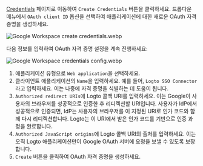[Credentials](https://console.cloud.google.com/apis/credentials) 페이지로 이동하여 `Create Credentials` 버튼을 클릭하세요. 드롭다운 메뉴에서 `OAuth client ID` 옵션을 선택하여 애플리케이션에 대한 새로운 OAuth 자격 증명을 생성하세요.

![Google Workspace create credentials.webp](./assets/google_workspace_create_credentials.webp)

다음 정보를 입력하여 OAuth 자격 증명 설정을 계속 진행하세요:

![Google Workspace credentials config.webp](./assets/google_workspace_credentials_config.webp)

1. 애플리케이션 유형으로 `Web application`을 선택하세요.
2. 클라이언트 애플리케이션의 `Name`을 입력하세요. 예를 들어, `Logto SSO Connector`라고 입력하세요. 이는 나중에 자격 증명을 식별하는 데 도움이 됩니다.
3. `Authorized redirect URIs`에 Logto 콜백 URI를 입력하세요. 이는 Google이 사용자의 브라우저를 성공적으로 인증한 후 리디렉션할 URI입니다. 사용자가 IdP에서 성공적으로 인증되면, IdP는 사용자의 브라우저를 이 지정된 URI로 인가 코드와 함께 다시 리디렉션합니다. Logto는 이 URI에서 받은 인가 코드를 기반으로 인증 과정을 완료합니다.
4. `Authorized JavaScript origins`에 Logto 콜백 URI의 출처를 입력하세요. 이는 오직 Logto 애플리케이션만이 Google OAuth 서버에 요청을 보낼 수 있도록 보장합니다.
5. `Create` 버튼을 클릭하여 OAuth 자격 증명을 생성하세요.
